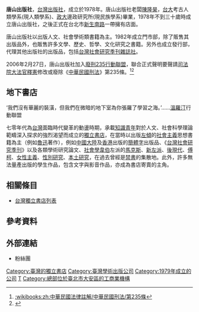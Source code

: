 {{Refimprove|time=2022-04-15T08:21:54+00:00}}
{{Infobox Company 
| company_name        = 唐山出版社 
| company_name_en     = 
| logo                = 
| logo_size           = 200
| type                =
| traded_as           = 
| local_code_name             = TW
| local_code             = 30855159
| original_text       = 
| fate                = 
| predecessor         = 
| successor           = 
| foundation          = 1978年7月11日
| defunct             = 
| location            = {{ROC-TW}}<br>[[台北市|台北市]][[大安區_(台北市)|大安區]]羅斯福路三段333巷9號地下室
| locations           = 
| area_served         = 
| founder             = 陳隆昊
| key_people          = 陳隆昊
| industry            = 出版業
| products            = 
| services            = 
| revenue             = 
| operating_income    = 
| net_income          = 
| assets              = 
| equity              = 
| owner               = 
| num_employees       = 
| parent              = 
| divisions           = 
| subsid              = 
| homepage            = {{URL|https://www.facebook.com/TonsanBookstore}} 
| zip_code            = 
| telephone_no        = 
| slogan              = 
| capital             =  
| market_value        = 
| P/E ratio           = 
| earnings per share  = 
| Net asset value     = 
| accounting_period   = 
| major_shareholder   = 
| footnotes           = 
}}
'''唐山出版社'''，[[台灣|台灣]][[出版社|出版社]]，成立於1978年。唐山出版社老闆[[陳隆昊|陳隆昊]]，[[台大|台大]]考古人類學系(現人類學系)、[[政大|政大]]邊政研究所(現民族學系)畢業，1978年不到三十歲時成立唐山出版社，之後正式在台北市[[新生南路|新生南路]]一帶擁有店面。

唐山出版社以出版人文、社會學術類書籍為主。1982年成立門市部，除了販售其出版品外，也販售許多文學、歷史、哲學、文化研究之書籍。另外也成立發行部，代理其他出版社的出版品，包括[[台灣社會研究季刊|台灣社會研究季刊雜誌社]]。

2006年2月27日，唐山出版社加入[[廢刑235行動聯盟|廢刑235行動聯盟]]，聯合正式聲明要聲請[[司法院大法官|司法院大法官]][[釋憲|釋憲]]修改或廢除《[[中華民國刑法|中華民國刑法]]》第235條。<ref>[[:wikibooks:zh:中華民國法律註解/中華民國刑法/第235條|:wikibooks:zh:中華民國法律註解/中華民國刑法/第235條]]</ref><ref>{{Cite web |url=https://law.moj.gov.tw/LawClass/LawSingle.aspx?pcode=C0000001&flno=235 |title=存档副本 |accessdate=2019-11-25 |archive-date=2020-11-01 |archive-url=https://web.archive.org/web/20201101013019/https://law.moj.gov.tw/LawClass/LawSingle.aspx?pcode=C0000001&flno=235 |dead-url=no }}</ref>

==地下書店==
‘我們沒有華麗的裝潢，但我們在微暗的地下室為你張羅了學習之海。’……[[溫羅汀|溫羅汀]]行動聯盟

七零年代為[[台灣|台灣]]面臨時代變革的動盪時期，承載[[知識青年|知識青年]]對於人文、社會科學理論範疇深入探求的強烈渴望而成立的[[獨立書店|獨立書店]]，在當時以出版[[左傾|左傾]]的[[社會主義|社會主義]]思想書籍為主（例如[[魯迅|魯迅]]著作），例如[[中國大陸|中國大陸]]及[[香港|香港]]出版的[[簡體字|簡體字]]出版品、《[[台灣社會研究季刊|台灣社會研究季刊]]》以及各類學術研究論文、[[社會學|社會學]][[马克斯·韦伯|韋伯]]左派的[[馬克斯|馬克斯]]、[[新左派|新左派]]、[[後現代|後現代]]、[[傅柯|傅柯]]、[[女性主義|女性主義]]、[[性別研究|性別研究]]、[[本土研究|本土研究]]，在過去曾經是[[禁書|禁書]]的集散地。此外，許多無法量產出版的學生作品，包含文字與影音作品，亦成為書店寄賣的主角。

== 相關條目 ==

* [[台灣獨立書店列表|台灣獨立書店列表]]

==參考資料==
{{reflist}}

== 外部連結 ==
*{{Facebook|TonsanBookstore|唐山書店／唐山出版社}}粉絲團

[[Category:臺灣的獨立書店|Category:臺灣的獨立書店]]
[[Category:臺灣學術出版公司|Category:臺灣學術出版公司]]
[[Category:1979年成立的公司|Category:1979年成立的公司]]
[[Category:臺北市書店|T]]
[[Category:總部位於臺北市大安區的工商業機構|Category:總部位於臺北市大安區的工商業機構]]